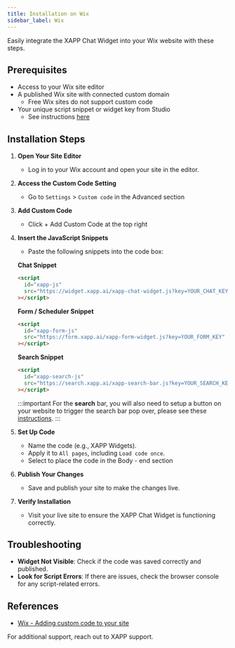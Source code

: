 ```yaml
---
title: Installation on Wix
sidebar_label: Wix
---
```


Easily integrate the XAPP Chat Widget into your Wix website with these steps.

## Prerequisites

- Access to your Wix site editor
- A published Wix site with connected custom domain
  - Free Wix sites do not support custom code
- Your unique script snippet or widget key from Studio
  - See instructions [here](/help/channels/chat-widget#finding-code-snippet--key)

## Installation Steps

1. **Open Your Site Editor**

   - Log in to your Wix account and open your site in the editor.

2. **Access the Custom Code Setting**

   - Go to `Settings` > `Custom code` in the Advanced section

3. **Add Custom Code**

   - Click + Add Custom Code at the top right

4. **Insert the JavaScript Snippets**

   - Paste the following snippets into the code box:

   **Chat Snippet**

   ```html
   <script
     id="xapp-js"
     src="https://widget.xapp.ai/xapp-chat-widget.js?key=YOUR_CHAT_KEY"
   ></script>
   ```

   **Form / Scheduler Snippet**

   ```html
   <script
     id="xapp-form-js"
     src="https://form.xapp.ai/xapp-form-widget.js?key=YOUR_FORM_KEY"
   ></script>
   ```

   **Search Snippet**

   ```html
   <script
     id="xapp-search-js"
     src="https://search.xapp.ai/xapp-search-bar.js?key=YOUR_SEARCH_KEY"
   ></script>
   ```

   :::important
   For the **search** bar, you will also need to setup a button on your website to trigger the search bar pop over, please see these [instructions](/help/channels/intelligent-search#triggering-search-with-a-button-press).
   :::

5. **Set Up Code**

   - Name the code (e.g., XAPP Widgets).
   - Apply it to `All pages`, including `Load code once`.
   - Select to place the code in the Body - end section

6. **Publish Your Changes**

   - Save and publish your site to make the changes live.

7. **Verify Installation**
   - Visit your live site to ensure the XAPP Chat Widget is functioning correctly.

## Troubleshooting

- **Widget Not Visible**: Check if the code was saved correctly and published.
- **Look for Script Errors**: If there are issues, check the browser console for any script-related errors.

## References

- [Wix - Adding custom code to your site](https://support.wix.com/en/article/embedding-custom-code-on-your-site)

For additional support, reach out to XAPP support.
